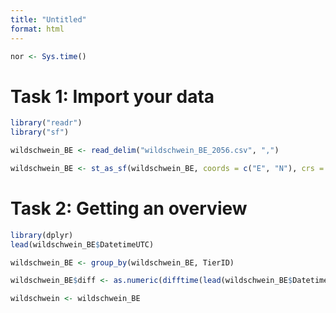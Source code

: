```yaml
---
title: "Untitled"
format: html
---
```


```r
nor <- Sys.time()

```








# Task 1: Import your data

```r
library("readr") 
library("sf") 

wildschwein_BE <- read_delim("wildschwein_BE_2056.csv", ",")

wildschwein_BE <- st_as_sf(wildschwein_BE, coords = c("E", "N"), crs = 2056, remove = FALSE)
```

# Task 2: Getting an overview

```r
library(dplyr)
lead(wildschwein_BE$DatetimeUTC)

wildschwein_BE <- group_by(wildschwein_BE, TierID)

wildschwein_BE$diff <- as.numeric(difftime(lead(wildschwein_BE$DatetimeUTC), wildschwein_BE$DatetimeUTC))

wildschwein <- wildschwein_BE


```


